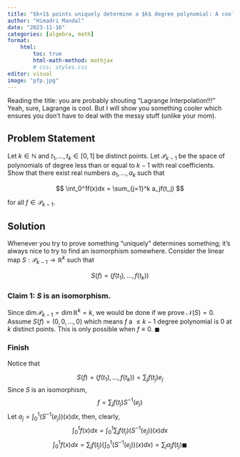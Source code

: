 ```yaml
---
title: "$k+1$ points uniquely determine a $k$ degree polynomial: A cool problem"
author: "Himadri Mandal"
date: "2023-11-16"
categories: [algebra, math]
format: 
    html: 
        toc: true
        html-math-method: mathjax
        # css: styles.css
editor: visual
image: "pfp.jpg"
---
```


Reading the title: you are probably shouting "Lagrange Interpolation!!!" Yeah, sure, Lagrange is cool. But I will show you something cooler which ensures you don't have to deal with the messy stuff (unlike your mom).

## Problem Statement

Let $k \in \mathbb{N}$ and $t_1, \dotsc, t_k \in [0,1]$ be distinct points. Let $\mathcal{P}_{k-1}$ be the space of polynomials of degree less than or equal to $k-1$ with real coefficients. Show that there exist real numbers $a_1, \dotsc, a_k$ such that

$$
\int_0^1f(x)dx = \sum_{j=1}^k a_jf(t_j)
$$

for all $f \in \mathcal{P}_{k-1}$.





## Solution

Whenever you try to prove something "uniquely" determines something; it's always nice to try to find an isomorphism somewhere. Consider the linear map $S:\mathcal{P}_{k-1} \to \mathbb{R}^k$ such that

$$
S(f) = (f(t_1), \dotsc, f(t_k))
$$

### Claim 1: $S$ is an isomorphism.

Since $\dim{\mathcal{P}_{k-1}} = \dim{\mathbb{R}^k} = k$, we would be done if we prove $\mathcal{N}(S) = 0$. Assume $S(f) = (0, 0, \dotsc, 0)$ which means $f$ a $\leq k-1$ degree polynomial is $0$ at $k$ distinct points. This is only possible when $f \equiv 0$. $\blacksquare$

### Finish

Notice that

$$
S(f) = (f(t_1), \dotsc, f(t_k)) = \sum_j f(t_j)e_j
$$
Since $S$ is an isomorphism, 
$$
f = \sum_j f(t_j)S^{-1}(e_j)
$$
Let $a_j = \int_0^1 (S^{-1}(e_j))(x) dx$, then, clearly,
$$
\int_0^1 f(x)dx = \int_0^1 \sum_j f(t_j)(S^{-1}(e_j))(x) dx$$
$$\int_0^1 f(x) dx = \sum_j f(t_j) \left(\int_0^1 (S^{-1}(e_j))(x) dx\right) = \sum_j a_j f(t_j) \blacksquare 
$$